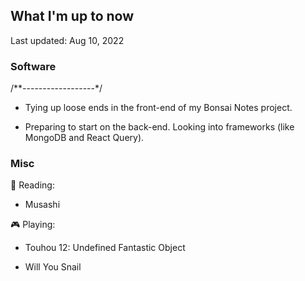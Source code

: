 ## What I'm up to now

<span class="text-sm italic">Last updated: Aug 10, 2022</span>

### Software

<div class="w-fit mb-4 p-1 px-3 rounded-lg bg-gray-800 text-orange-400 text-sm font-mono tracking-widest">
  /**------------------*/
</div>

- Tying up loose ends in the front-end of my Bonsai Notes project.

- Preparing to start on the back-end. Looking into frameworks (like MongoDB and React Query).

### Misc

📖 Reading:

- Musashi

🎮 Playing:

- Touhou 12: Undefined Fantastic Object

- Will You Snail
